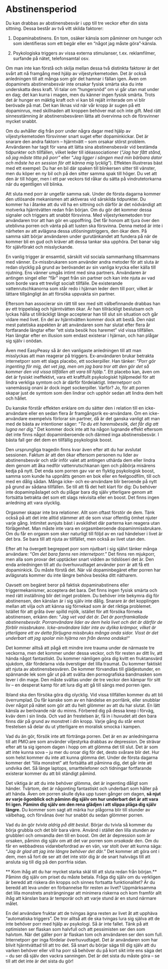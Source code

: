# Abstinensperiod

Du kan drabbas av abstinensbesvär i upp till tre veckor efter din sista sittning. Dessa består av två vitt skilda faktorer:

1. Dopaminabstinens. En tom, osäker känsla som påminner om hunger och som identifieras som ett begär eller en "något jag måste göra"-känsla.

2. Psykologiska triggers av vissa externa stimulanser, t.ex. reklamfilmer, surfande på nätet, telefonsamtal osv.

Om man inte kan förstå och skilja mellan dessa två distinkta faktorer är det svårt att nå framgång med hjälp av viljestyrkemetoden. Det är också anledningen till att många som gör det hamnar i fällan igen. Även om dopaminets abstinensbesvär inte orsakar fysisk smärta ska du inte underskatta dess kraft. Vi talar om "hungersnöd" om vi går utan mat under en dag; det kan kurra i magen, men du känner ingen fysisk smärta. Trots det är hunger en mäktig kraft och vi kan bli rejält irriterade om vi blir berövade på mat. Det kan liknas vid när vår kropp är sugen på ett dopaminrus, med skillnaden att kroppen behöver mat och inte gift. Med rätt sinnesstämning är abstinensbesvären lätta att övervinna och de försvinner mycket snabbt.

Om du avhåller dig från porr under några dagar med hjälp av viljestyrkemetoden försvinner snart suget efter dopaminkickar. Det är snarare den andra faktorn -- hjärntvätt -- som orsakar störst problem. Användaren har tagit för vana att lätta sina abstinensbesvär vid bestämda tidpunkter och tillfällen, vilket leder till idéassociationer (*"Jag har fått stånd, så jag måste titta på porr"* eller "*Jag ligger i sängen med min bärbara dator och måste ha en session för att känna mig lycklig*"). Effekten illustreras bäst med ett exempel: Du har en bil där spaken till blinkersen sitter till vänster, men du köper en ny bil och på den sitter samma spak till höger. Du vet att den är till höger, men i ett par veckors tid råkar du sätta på vindrutetorkarna när du egentligen vill blinka.

Att sluta med porr är ungefär samma sak. Under de första dagarna kommer den utlösande mekanismen att aktiveras vid särskilda tidpunkter. Du kommer ha i åtanke att du vill ha en sittning och därför är det nödvändigt att motverka hjärntvätten redan från början. Om du gör det kommer dessa signaler och triggers att snabbt försvinna. Med viljestyrkemetoden tror användaren tror att han gör en uppoffring. Det får honom att tjura över den uteblivna porren och vänta på att lusten ska försvinna. Denna metod är inte i närheten av att avlägsna dessa utlösningstriggers, den ökar dem. På samma sätt börjar användaren under gurutänkandet att fundera på när de kommer bli en gud och kräver att dessa tankar ska upphöra. Det banar väg för självförakt och misslyckande.

En vanlig trigger är ensamtid, särskilt vid sociala sammanhang tillsammans med vänner. Ex-missbrukaren som använder andra metoder för att sluta är redan olycklig på grund av berövandet av sin vanliga krycka eller källa till njutning. Ens vänner umgås intimt med sina partners. Användaren är antingen singel eller "får" inget från sin partner och kan inte njuta av vad som borde vara ett trevligt socialt tillfälle. De existerande vattenrutschkanorna som står redo i hjärnan leder dem till porr, vilket är lättare tillgängligt än att försöka uppvakta sin partner.

Eftersom han associerar sin rätt till sex med sitt välbefinnande drabbas han av ett trippelslag och hjärntvätten ökar. Är han tillräckligt beslutsam och lyckas hålla ut tillräckligt länge accepterar han till slut sin situation och går vidare med livet. En del av hjärntvätten kommer dock att bestå. Den näst mest patetiska aspekten är att användaren som har slutat efter flera år fortfarande längtar efter "ett sista besök hos haremet" vid vissa tillfällen. Han längtar efter en illusion som endast existerar i hjärnan, och han plågar sig själv i onödan.

Även med EasyPeasy så är den vanligaste anledningen till att man misslyckas att man reagerar på triggers. Ex-användaren brukar betrakta internetporr som ett slags placebo, ett sockerpiller. Han tänker: "*Porr gör ingenting för mig, det vet jag, men om jag bara tror att den gör det så kommer den vid vissa tillfällen att vara till hjälp.*". Ett placebo kan, även om det är fysiskt ineffektivt, vara ett kraftfullt psykologiskt hjälpmedel för att lindra verkliga symtom och är därför fördelaktigt. Internetporr och vanemässig onani är dock inget sockerpiller. Varför? Jo, för att porren skapar just de symtom som den lindrar och upphör sedan att lindra dem helt och hållet.

Du kanske förstår effekten enklare om du sätter den i relation till en icke-användare eller en sedan flera år framgångsrik ex-användare. Om en icke-användare exempelvis förlorar sin partner, då är det ganska vanligt att man med de bästa av intentioner säger: "*Ta du ett haremsbesök, det får dig att lugna ner dig.*" Det kommer dock inte att ha någon lugnande effekt eftersom det inte finns något dopaminberoende och därmed inga abstinensbesvär. I bästa fall ger det dem en tillfällig psykologisk boost.

Den ursprungliga tragedin finns kvar även efter att du har avslutat sessionen. Faktum är att den ökar eftersom personen nu lider av abstinensbesvär och står inför valet att antingen uthärda dem eller lindra dem genom att åka nedför vattenrutschkanan igen och påbörja misärens kedja på nytt. Det enda som porren gav var en flyktig psykologisk boost, samma som kunde ha uppnåtts genom en bok eller en feelgoodfilm, till och med en dålig sådan. Många icke- och ex-användare blir beroende på nytt på grund av sådana tillfällen. Se till att få det helt klart för dig: Du behöver inte dopaminpåslaget och du plågar bara dig själv ytterligare genom att fortsätta betrakta det som ett slags rekvisita eller en boost. Det finns ingen anledning att vara olycklig.

Orgasmer skapar inte bra relationer. Allt som oftast förstör de dem. Tänk också på att det inte alltid stämmer att de som visar offentlig ömhet njuter varje gång. Intimitet avnjuts bäst i avskildhet där parterna kan reagera utan förlägenhet. Man måste inte vara en orgasmberoende dopaminmissbrukare. Om du får en orgasm som sker naturligt till följd av en rad händelser i livet är det bra. Se bara till att njuta av tillfället, men också av livet utan den.

Efter att ha övergett begreppet porr som njutbart i sig självt tänker många användare: "*Om det bara fanns ren internetporr.*" Det finns ren mjukporr, men alla som provar det upptäcker snart vidden av tidslöseri det är. Den enda anledningen till att du överhuvudtaget använder porr är att få ett dopaminkick. Du måste förstå det. När väl dopaminbegäret efter porren har avlägsnats kommer du inte längre behöva besöka ditt nätharem. 

Oavsett om begäret beror på faktisk dopaminabstinens eller triggermekanismer, acceptera det bara. Det finns ingen fysisk smärta och med rätt inställning blir det inget problem. Du behöver inte bekymra dig för abstinensen, den känslan är i sig själv inte dålig. Snarare är det kopplingen mellan att vilja och att känna sig förnekad som är det riktiga problemet. Istället för att gråta över spilld mjölk, istället för att försöka förneka abstinensen, erkänn den: "*Jag vet vad det är. Det är porrframkallade abstinensbesvär. Porranvändare lider av dem hela livet och det är därför de förblir missbrukare. Icke-användare lider inte av dylika krämpor, vilket är ytterligare ett av detta förljugna missbruks många onda sidor. Visst är det underbart att jag spolar min hjärna ren från denna ondska!"*

Det kommer alltså att pågå ett mindre inre trauma under de närmaste tre veckorna, men det kommer under dessa veckor, och för resten av ditt liv, att hända något fantastiskt. Du kommer nämligen göra dig kvitt en fruktansvärd sjukdom, där fördelarna vida överstiger det lilla traumat. Du kommer faktiskt att njuta av abstinensbesvären. De kommer förvandlas till glädjestunder, en spännande lek som går ut på att svälta den pornografiska bandmasken som lever i din mage. Den måste svältas under de tre veckor den kämpar för sitt liv -- en desperat kamp för att lura dig att gå till sängs med porren igen.

Ibland ska den försöka göra dig olycklig. Vid vissa tillfällen kommer du att bli överrumplad. Du får kanske som av en händelse en porrlänk, eller snubblar över något på nätet som gör att du helt glömmer av att du har slutat. En lätt känsla av berövande när du minns. Förbered dig på dessa knep i förväg, kväv dem i sin linda. Och vad än frestelsen är, få in i huvudet att den bara finns där på grund av monstret i din kropp. Varje gång du står emot frestelsen så delar du ut ytterligare en moralisk smocka i kampen.

Vad du än gör, försök inte att förtränga porren. Det är en av anledningarna till att PMO:are som använder viljestyrka drabbas av depression. De strävar efter att ta sig igenom dagen i hopp om att glömma det till slut. Det är som att inte kunna sova -- ju mer du oroar dig för det, desto svårare blir det. Hur som helst kommer du inte att kunna glömma det. Under de första dagarna kommer det "lilla monstret" att fortsätta att påminna dig, det går inte att undvika det. Så länge laptops, smarttelefoner och tidningar fortfarande existerar kommer du att bli ständigt påmind.

Det viktiga är att du inte behöver glömma, det är ingenting dåligt som händer. Tvärtom, det är någonting fantastiskt och underbart som håller på att hända. Även om porren skulle dyka upp tusen gånger om dagen, **så njut av varje ögonblick och påminn dig själv om hur underbart det är att vara fri igen. Påminn dig själv om den rena glädjen i att slippa plåga dig själv längre.** Du kommer som sagt att märka hur plågorna blir till stunder av välbehag, och förvånas över hur snabbt du sedan glömmer porren.

Vad du än gör *tvivla aldrig på ditt beslut*. Börjar du tvivla så kommer du börja grubbla och det blir bara värre. Använd i stället den lilla stunden av grubbleri och omvandla den till en boost. Om det är depression som är orsaken, påminn dig själv om att det var porren som *orsakade* den. Om du får en webbadress vidarebefordrad av en vän, var stolt över att kunna säga: "*Jag är glad att jag inte längre behöver det där.*" Det kommer att göra ont i dem, men så fort de ser att det inte stör dig är de snart halvvägs till att ansluta sig till dig på den porrfria sidan.

** Kom ihåg att du har mycket starka skäl till att sluta redan från början.** Påminn dig själv om priset du måste betala. Fråga dig själv om du verkligen är beredd att riskera din kropps och sinnes fortsatta funktionalitet? Är du beredd att leva under en förbannelse för resten av livet? Uppmärksamma det lilla monstrets ansträngningar att minimera riskerna och kom framför allt ihåg att känslan bara är temporär och att varje stund är en stund närmare målet.

En del användare fruktar att de tvingas ägna resten av livet åt att upphäva "automatiska triggers". De tror alltså att de ska tvingas lura sig själva att de inte behöver porr med hjälp av psykologi. Så är inte fallet. Tänk på att optimisten ser flaskan som halvfull och att pessimisten ser den som halvtom. När det gäller porr är flaskan tom och användaren ser den som full. Internetporr ger inga fördelar överhuvudtaget. Det är användaren som har blivit hjärntvättad till att tro det. Så snart du börjar säga till dig själv att du varken behöver eller vill ha porr så behöver du på kort sikt inte ens säga det -- du ser då själv den vackra sanningen. Det är det sista du måste göra -- se till att det inte är det sista du gör!
